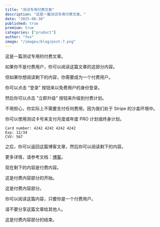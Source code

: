 ```yaml
---
title: "测试专用付费文章"
description: "这是一篇测试专用付费文章。"
date: "2025-08-30"
published: true
premium: true
categories: ["product"]
author: "fox"
image: "/images/blog/post-7.png"
---
```


这是一篇测试专用的付费文章。

如果你不是付费用户，你可以阅读这篇文章的这部分内容。

但如果你想阅读剩下的内容，你需要成为一个付费用户。

你可以点击 "登录" 按钮来以免费用户的身份登录。

然后你可以点击 "立即升级" 按钮来升级到付费计划。

<Callout type="warn">
  不用担心，你实际上不需要支付任何费用，因为我们处于 Stripe 的沙盒环境中。
</Callout>

你可以使用测试卡号来支付月度或年度 PRO 计划或终身计划。

```
Card number: 4242 4242 4242 4242
Exp: 12/34
CVV: 567
```

之后，你可以返回这篇博客文章，然后你可以阅读剩下的内容。

更多详情，请参考文档：[博客](https://mksaas.com/docs/blog)。

现在剩下的内容是付费内容。

<PremiumContent>

<Callout type="info">
  这是付费内容部分的开始。
</Callout>

这是付费内容部分。

你可以阅读这篇内容，只要你是一个付费用户。

请不要分享这篇文章给其他人。

<Callout type="info">
  这是付费内容部分的结束。
</Callout>

</PremiumContent>
